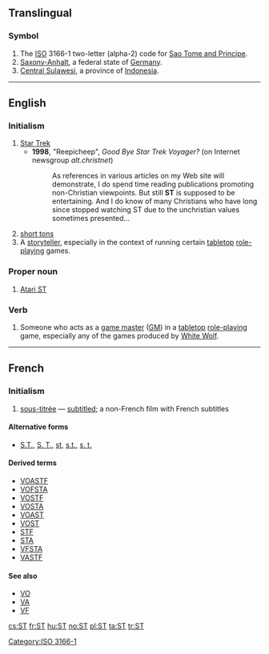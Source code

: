 {{also|Appendix:Variations of "st"}}
==Translingual==

===Symbol===
{{head|mul|symbol}}
# The [[ISO]] 3166-1 two-letter (alpha-2) code for [[Sao Tome and Principe]].
# [[Saxony-Anhalt]], a federal state of [[Germany]].
# [[Central Sulawesi]], a province of [[Indonesia]].

[[Category:ISO 3166-1]]
----

==English==

===Initialism===
{{rfc-header|Initialism}}
{{head|en|initialism}}

# [[Star Trek]]
#* '''1998''', "Reepicheep", ''Good Bye Star Trek Voyager?'' (on Internet newsgroup ''alt.christnet'')
#*: As references in various articles on my Web site will demonstrate, I do spend time reading publications promoting non-Christian viewpoints. But still '''ST''' is supposed to be entertaining. And I do know of many Christians who have long since stopped watching ST due to the unchristian values sometimes presented...
# [[short ton]]s
# A [[storyteller]], especially in the context of running certain [[tabletop]] [[role-playing]] games.

===Proper noun===
{{en-proper noun}}

# {{context|computing|lang=en}} [[w:Atari ST|Atari ST]]

===Verb===
{{en-verb}}

# Someone who acts as a [[game master]] ([[GM]]) in a [[tabletop]] [[role-playing]] game, especially any of the games produced by [[w:White Wolf|White Wolf]].

----

==French==

===Initialism===
{{rfc-header|Initialism}}
{{head|fr|initialism}}

# {{context|initialism|film|lang=fr}} [[sous-titrée]] — [[subtitled]]; a non-French film with French subtitles

====Alternative forms====
* [[S.T.]], [[S. T.]], [[st]], [[s.t.]], [[s. t.]]

====Derived terms====
* [[VOASTF]]
* [[VOFSTA]]
* [[VOSTF]]
* [[VOSTA]]
* [[VOAST]]
* [[VOST]]
* [[STF]]
* [[STA]]
* [[VFSTA]]
* [[VASTF]]

====See also====
* [[VO]]
* [[VA]]
* [[VF]]

[[cs:ST]]
[[fr:ST]]
[[hu:ST]]
[[no:ST]]
[[pl:ST]]
[[ta:ST]]
[[tr:ST]]